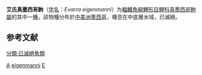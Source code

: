 {{Speciesbox 
| taxon = Evarra eigenmanni
| authority = [[Woolman|Woolman]], 1894
| status = EX
| status_system = IUCN3.1
| image = FMIB 34174 Evarra eigenmanni, genet sp nov.jpeg
}}
'''艾氏真墨西哥鮈'''（[[学名|学名]]：''Evarra eigenmanni''）为[[輻鰭魚綱|輻鰭魚綱]][[鯉形目|鯉形目]][[鲤科|鲤科]][[真墨西哥鮈屬|真墨西哥鮈屬]]的其中一[[種|種]]，該物種分布於[[中美洲|中美洲]][[墨西哥|墨西哥]]，棲息在中底層水域，已滅絕。

== 参考文献 ==
{{reflist}}
{{Taxonbar}}

[[Category:IUCN紅色名錄絕滅物種|A]]
[[Category:真墨西哥鮈屬|eigenmanni]]
[[Category:1894年描述的鱼类|E]]
[[分類:已滅絕魚類|分類:已滅絕魚類]]